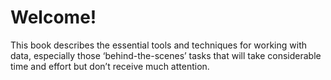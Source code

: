 # Welcome! {.unnumbered}

This book describes the essential tools and techniques for working with data, especially those 'behind-the-scenes' tasks that will take considerable time and effort but don't receive much attention.

